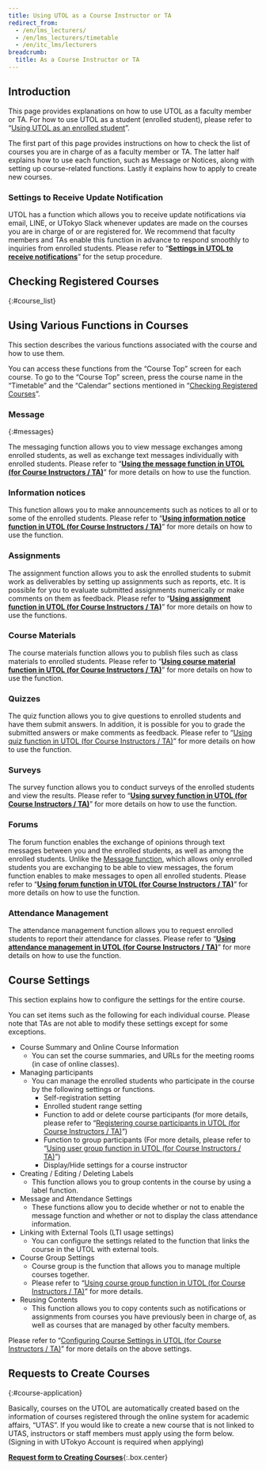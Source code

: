 ```yaml
---
title: Using UTOL as a Course Instructor or TA
redirect_from:
  - /en/lms_lecturers/
  - /en/lms_lecturers/timetable
  - /en/itc_lms/lecturers
breadcrumb:
  title: As a Course Instructor or TA
---
```



## Introduction

This page provides explanations on how to use UTOL as a faculty member or TA. For how to use UTOL as a student (enrolled student), please refer to “[Using UTOL as an enrolled student](../students/)”.

The first part of this page provides instructions on how to check the list of courses you are in charge of as a faculty member or TA. The latter half explains how to use each function, such as Message or Notices, along with setting up course-related functions. Lastly it explains how to apply to create new courses.

### Settings to Receive Update Notification

UTOL has a function which allows you to receive update notifications via email, LINE, or UTokyo Slack whenever updates are made on the courses you are in charge of or are registered for. We recommend that faculty members and TAs enable this function in advance to respond smoothly to inquiries from enrolled students. Please refer to “**[Settings in UTOL to receive notifications](../notification/)**” for the setup procedure.

## Checking Registered Courses
{:#course_list}

<Timetable variant="lecturer" />

## Using Various Functions in Courses

This section describes the various functions associated with the course and how to use them.

You can access these functions from the “Course Top” screen for each course.
To go to the “Course Top” screen, press the course name in the “Timetable” and the “Calendar” sections mentioned in “[Checking Registered Courses](#course_list)”.

### Message
{:#messages}

The messaging function allows you to view message exchanges among enrolled students, as well as exchange text messages individually with enrolled students. Please refer to “**[Using the message function in UTOL (for Course Instructors / TA)](messages/)**” for more details on how to use the function.

### Information notices

This function allows you to make announcements such as notices to all or to some of the enrolled students. Please refer to “**[Using information notice function in UTOL (for Course Instructors / TA)](information/)**” for more details on how to use the function.

### Assignments

The assignment function allows you to ask the enrolled students to submit work as deliverables by setting up assignments such as reports, etc. It is possible for you to evaluate submitted assignments numerically or make comments on them as feedback. Please refer to “**[Using assignment function in UTOL (for Course Instructors / TA)](assignments/)**” for more details on how to use the functions.

### Course Materials

The course materials function allows you to publish files such as class materials to enrolled students. Please refer to “**[Using course material function in UTOL (for Course Instructors / TA)](materials/)**” for more details on how to use the function.

### Quizzes

The quiz function allows you to give questions to enrolled students and have them submit answers. In addition, it is possible for you to grade the submitted answers or make comments as feedback. Please refer to “[Using quiz function in UTOL (for Course Instructors / TA)](quizzes/)” for more details on how to use the function.

### Surveys

The survey function allows you to conduct surveys of the enrolled students and view the results. 
Please refer to “**[Using survey function in UTOL (for Course Instructors / TA)](surveys/)**” for more details on how to use the function.

### Forums

The forum function enables the exchange of opinions through text messages between you and the enrolled students, as well as among the enrolled students. Unlike the [Message function](#messages), which allows only enrolled students you are exchanging to be able to view messages, the forum function enables to make messages to open all enrolled students. Please refer to “**[Using forum function in UTOL (for Course Instructors / TA)](forums/)**” for more details on how to use the function.

### Attendance Management

The attendance management function allows you to request enrolled students to report their attendance for classes. Please refer to “**[Using attendance management in UTOL (for Course Instructors / TA)](attendances/)**” for more details on how to use the function.

## Course Settings

This section explains how to configure the settings for the entire course.

You can set items such as the following for each individual course. Please note that TAs are not able to modify these settings except for some exceptions.

- Course Summary and Online Course Information
  - You can set the course summaries, and URLs for the meeting rooms (in case of online classes).
- Managing participants
  - You can manage the enrolled students who participate in the course by the following settings or functions.
    - Self-registration setting
    - Enrolled student range setting
    - Function to add or delete course participants (for more details, please refer to “[Registering course participants in UTOL (for Course Instructors / TA)](settings/course_participants/)”)
    - Function to group participants (For more details, please refer to “[Using user group function in UTOL (for Course Instructors / TA)](settings/user_groups/)”)
    - Display/Hide settings for a course instructor
- Creating / Editing / Deleting Labels
  - This function allows you to group contents in the course by using a label function.
- Message and Attendance Settings
  - These functions allow you to decide whether or not to enable the message function and whether or not to display the class attendance information.
- Linking with External Tools (LTI usage settings)
  - You can configure the settings related to the function that links the course in the UTOL with external tools. 
- Course Group Settings
  - Course group is the function that allows you to manage multiple courses together.
  - Please refer to “[Using course group function in UTOL (for Course Instructors / TA)](settings/course_group/)” for more details.
- Reusing Contents
  - This function allows you to copy contents such as notifications or assignments from courses you have previously been in charge of, as well as courses that are managed by other faculty members.

Please refer to “[Configuring Course Settings in UTOL (for Course Instructors / TA)](settings/)” for more details on the above settings.

## Requests to Create Courses
{:#course-application}

Basically, courses on the UTOL are automatically created based on the information of courses registered through the online system for academic affairs, “UTAS”.
If you would like to create a new course that is not linked to UTAS, instructors or staff members must apply using the form below. (Signing in with UTokyo Account is required when applying)

**[Request form to Creating Courses](https://forms.office.com/Pages/ResponsePage.aspx?id=T6978HAr10eaAgh1yvlMhFsbRfFv9I9Jo65NO5GywVFUMk1RVDFDVU1GOVJMU1BHS0RXNDYxTFpGNS4u)**{:.box.center}
